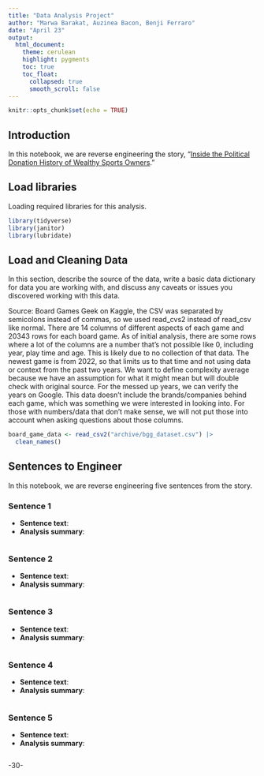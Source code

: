 ```yaml
---
title: "Data Analysis Project"
author: "Marwa Barakat, Auzinea Bacon, Benji Ferraro"
date: "April 23"
output:
  html_document:
    theme: cerulean
    highlight: pygments
    toc: true
    toc_float:
      collapsed: true
      smooth_scroll: false
---
```


```r
knitr::opts_chunk$set(echo = TRUE)
```

## Introduction

In this notebook, we are reverse engineering the story, "[Inside the Political Donation History of Wealthy Sports Owners](https://fivethirtyeight.com/features/inside-the-political-donation-history-of-wealthy-sports-owners/)."

## Load libraries

Loading required libraries for this analysis.

```r

library(tidyverse)
library(janitor)
library(lubridate)
```

## Load and Cleaning Data

In this section, describe the source of the data, write a basic data dictionary for data you are working with, and discuss any caveats or issues you discovered working with this data.

Source: Board Games Geek on Kaggle, the CSV was separated by semicolons instead of commas, so we used read_cvs2 instead of read_csv like normal. There are 14 columns of different aspects of each game and 20343 rows for each board game. As of initial analysis, there are some rows where a lot of the columns are a number that's not possible like 0, including year, play time and age. This is likely due to no collection of that data. The newest game is from 2022, so that limits us to that time and not using data or context from the past two years. We want to define complexity average because we have an assumption for what it might mean but will double check with original source. For the messed up years, we can verify the years on Google. This data doesn't include the brands/companies behind each game, which was something we were interested in looking into. For those with numbers/data that don't make sense, we will not put those into account when asking questions about those columns.

```r
board_game_data <- read_csv2("archive/bgg_dataset.csv") |>
  clean_names()


```

## Sentences to Engineer

In this notebook, we are reverse engineering five sentences from the story.

### Sentence 1

-   **Sentence text**:
-   **Analysis summary**:

```r

```

### Sentence 2

-   **Sentence text**:
-   **Analysis summary**:

```r


```

### Sentence 3

-   **Sentence text**:
-   **Analysis summary**:

```r


```

### Sentence 4

-   **Sentence text**:
-   **Analysis summary**:

```r


```

### Sentence 5

-   **Sentence text**:
-   **Analysis summary**:

```r


```

-30-

